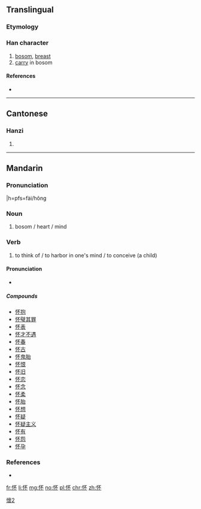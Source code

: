 {{also|懷}}
==Translingual==
{{ja-forms|[[懐]]|怀|[[懷]]}}

===Etymology===
{{Han simp|懷|f=褱|t=不}}

===Han character===
{{Han char|rn=61|rad=心|as=04|sn=7|four=9109<sub>0</sub>|canj=心一火 (PMF)|ids=⿰[[忄]][[不]]}}

# [[bosom]], [[breast]]
# [[carry]] in bosom

====References====
* {{Han ref|kx=0379.050|dkj=10412|dj=0707.110|hdz=42276.020|uh=6000|ud=24576|bh=CAE4|bd=51940}}

----

==Cantonese==

===Hanzi===
{{yue-hanzi|jyut=waai4|y=waai4|tra=懷}}

# {{defn|lang=yue|sort=心04}}

----

==Mandarin==

===Pronunciation===
{{zh-pron|m=huái}}
|h=pfs=fài/hông

===Noun===
# bosom / heart / mind

===Verb===
# to think of / to harbor in one's mind / to conceive (a child)

====Pronunciation====
* {{audio|Zh-huái.ogg|Audio|lang=cmn}}

=====Compounds=====
* [[怀抱]]
* [[怀璧其罪]]
* [[怀表]]
* [[怀才不遇]]
* [[怀春]]
* [[怀古]]
* [[怀鬼胎]]
* [[怀恨]]
* [[怀旧]]
* [[怀恋]]
* [[怀念]]
* [[怀柔]]
* [[怀胎]]
* [[怀想]]
* [[怀疑]]
* [[怀疑主义]]
* [[怀有]]
* [[怀怨]]
* [[怀孕]]

===References===
* {{R:CC-CEDICT}}

[[Category:CJKV characters simplified differently in Japan and China|懷2]]

[[fr:怀]]
[[li:怀]]
[[mg:怀]]
[[no:怀]]
[[pl:怀]]
[[chr:怀]]
[[zh:怀]]